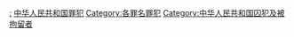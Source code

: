 [[Category:中华人民共和国各罪名刑事案件|:]]
[[Category:中华人民共和国罪犯|]]
[[Category:各罪名罪犯|Category:各罪名罪犯]]
[[Category:中华人民共和国囚犯及被拘留者|Category:中华人民共和国囚犯及被拘留者]]